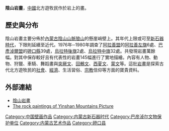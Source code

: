 {{文物保护单位
| 级别 = 全国
| 名称 = 阴山岩画
| 编号 = 6-818
| 分类 = 石窟寺及石刻
| 时代 = [[新石器|新石器]]至[[青铜时代|青铜时代]]
| 所在 = [[内蒙古自治区|内蒙古自治区]]<br>[[乌拉特前旗|乌拉特前旗]]、<br>[[乌拉特后旗|乌拉特后旗]]、<br>[[乌拉特中旗|乌拉特中旗]]、<br>[[磴口县|磴口县]]
| 登录 = 2006年
| Cat = 内蒙古全国重点文物保护单位
}}
'''陰山岩畫'''，[[中國|中國]]北方遊牧民作於岩上的畫。

==歷史與分布==
陰山岩畫主要分佈於[[內蒙古|內蒙古]][[陰山山脈|陰山山脈]][[狼山|狼山]]的懸崖峭壁上。其年代上限或可至[[新石器時代|新石器時代]]，下限則延續至近代。1976年─1980年調查了[[阿拉善盟|阿拉善盟]]的[[阿拉善左旗|阿拉善左旗]]6處、[[巴彥淖爾盟|巴彥淖爾盟]]的[[磴口縣|磴口縣]]39處，[[烏拉特後旗|烏拉特後旗]]2處、[[烏拉特中旗|烏拉特中旗]]32處。共發現岩畫萬餘幅。對其中保存較好且有代表性的岩畫145幅進行了實地描繪。內容有人物、動物、狩獵、車騎、舞蹈畫與[[突厥文|突厥文]]、[[回鶻文|回鶻文]]、[[西夏文|西夏文]]、[[蒙文|蒙文]]等。這批[[岩畫|岩畫]]是探索古代北方遊牧民的[[社會|社會]]、[[經濟|經濟]]、生活習俗、[[宗教|宗教]]信仰等方面的寶貴資料。

== 外部連結 ==
* [http://www.china0km.com/index.php?title=%E9%98%B4%E5%B1%B1%E5%B2%A9%E7%94%BB 陰山岩畫] {{Wayback|url=http://www.china0km.com/index.php?title=%E9%98%B4%E5%B1%B1%E5%B2%A9%E7%94%BB |date=20070311162427 }}
* [https://web.archive.org/web/20070312051827/http://www.nmgnews.com.cn/eng/article/20051023/23003_1.html The rock paintings of Yinshan Mountains Picture]

{{内蒙古全国重点文物保护单位}}
[[Category:中国壁画作品|Category:中国壁画作品]]
[[Category:内蒙古新石器时代|Category:内蒙古新石器时代]]
[[Category:巴彦淖尔文物保护单位|Category:巴彦淖尔文物保护单位]]
[[Category:内蒙古艺术作品|Category:内蒙古艺术作品]]
[[Category:磴口县|Category:磴口县]]